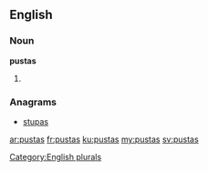 ==English==

===Noun===
'''pustas'''

# {{plural of|pusta}}

===Anagrams===
* [[stupas#English|stupas]]

[[Category:English plurals]]

[[ar:pustas]]
[[fr:pustas]]
[[ku:pustas]]
[[my:pustas]]
[[sv:pustas]]